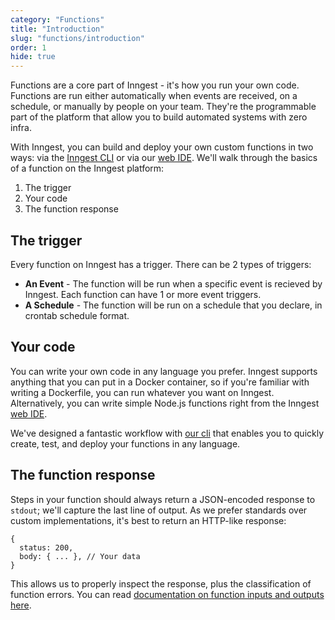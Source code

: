 ```yaml
---
category: "Functions"
title: "Introduction"
slug: "functions/introduction"
order: 1
hide: true
---
```


Functions are a core part of Inngest - it's how you run your own code. Functions are run either automatically when events are received, on a schedule, or manually by people on your team. They're the programmable part of the platform that allow you to build automated systems with zero infra.

With Inngest, you can build and deploy your own custom functions in two ways: via
the [Inngest CLI](/docs/using-the-inngest-cli) or via our [web IDE](/docs/function-ide-guide).
We'll walk through the basics of a function on the Inngest platform:

1. The trigger
2. Your code
3. The function response

## The trigger

Every function on Inngest has a trigger. There can be 2 types of triggers:

- **An Event** - The function will be run when a specific event is recieved by Inngest. Each function can have 1 or more event triggers.
- **A Schedule** - The function will be run on a schedule that you declare, in crontab schedule format.

## Your code

You can write your own code in any language you prefer. Inngest supports anything that you can put in a Docker container,
so if you're familiar with writing a Dockerfile, you can run whatever you want on Inngest. Alternatively, you can write
simple Node.js functions right from the Inngest [web IDE](/docs/cloud/function-ide-guide).

We've designed a fantastic workflow with [our cli](/docs/using-the-inngest-cli) that enables you to quickly create, test, and deploy your functions in any language.

## The function response

Steps in your function should always return a JSON-encoded response to `stdout`;  we'll capture the last line of output.  As we prefer standards over custom implementations, it's best to return an HTTP-like response:

```
{
  status: 200,
  body: { ... }, // Your data
}
```

This allows us to properly inspect the response, plus the classification of function errors. You can read [documentation on function inputs and outputs here](/docs/functions/function-input-and-output).
